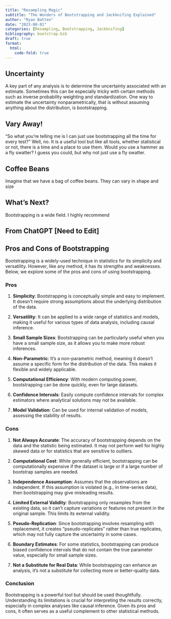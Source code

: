 ```yaml
---
title: "Resampling Magic"
subtitle: "The Wonders of Bootstrapping and Jackknifing Explained"
author: "Ryan Batten"
date: "2023-08-01"
categories: [Resampling, Bootstrapping, Jackknifing]
bibliography: bootstrap.bib
draft: true
format: 
  html:
    code-fold: true
---
```


## Uncertainty

A key part of any analysis is to determine the uncertainty associated with an estimate. Sometimes this can be especially tricky with certain methods such as inverse probability weighting and standardization. One way to estimate the uncertainty nonparametrically, that is without assuming anything about the distribution, is bootstrapping.

## Vary Away!

"So what you're telling me is I can just use bootstrapping all the time for every test?" Well, no. It is a useful tool but like all tools, whether statistical or not, there is a time and a place to use them. Would you use a hammer as a fly swatter? I guess you could, but why not just use a fly swatter.

## Coffee Beans

Imagine that we have a bag of coffee beans. They can vary in shape and size

## What's Next?

Bootstrapping is a wide field. I highly recommend

## From ChatGPT \[Need to Edit\]

## **Pros and Cons of Bootstrapping**

Bootstrapping is a widely-used technique in statistics for its simplicity and versatility. However, like any method, it has its strengths and weaknesses. Below, we explore some of the pros and cons of using bootstrapping.

### **Pros**

1.  **Simplicity**: Bootstrapping is conceptually simple and easy to implement. It doesn't require strong assumptions about the underlying distribution of the data.

2.  **Versatility**: It can be applied to a wide range of statistics and models, making it useful for various types of data analysis, including causal inference.

3.  **Small Sample Sizes**: Bootstrapping can be particularly useful when you have a small sample size, as it allows you to make more robust inferences.

4.  **Non-Parametric**: It's a non-parametric method, meaning it doesn't assume a specific form for the distribution of the data. This makes it flexible and widely applicable.

5.  **Computational Efficiency**: With modern computing power, bootstrapping can be done quickly, even for large datasets.

6.  **Confidence Intervals**: Easily compute confidence intervals for complex estimators where analytical solutions may not be available.

7.  **Model Validation**: Can be used for internal validation of models, assessing the stability of results.

### **Cons**

1.  **Not Always Accurate**: The accuracy of bootstrapping depends on the data and the statistic being estimated. It may not perform well for highly skewed data or for statistics that are sensitive to outliers.

2.  **Computational Cost**: While generally efficient, bootstrapping can be computationally expensive if the dataset is large or if a large number of bootstrap samples are needed.

3.  **Independence Assumption**: Assumes that the observations are independent. If this assumption is violated (e.g., in time-series data), then bootstrapping may give misleading results.

4.  **Limited External Validity**: Bootstrapping only resamples from the existing data, so it can't capture variations or features not present in the original sample. This limits its external validity.

5.  **Pseudo-Replication**: Since bootstrapping involves resampling with replacement, it creates "pseudo-replicates" rather than true replicates, which may not fully capture the uncertainty in some cases.

6.  **Boundary Estimates**: For some statistics, bootstrapping can produce biased confidence intervals that do not contain the true parameter value, especially for small sample sizes.

7.  **Not a Substitute for Real Data**: While bootstrapping can enhance an analysis, it's not a substitute for collecting more or better-quality data.

### **Conclusion**

Bootstrapping is a powerful tool but should be used thoughtfully. Understanding its limitations is crucial for interpreting the results correctly, especially in complex analyses like causal inference. Given its pros and cons, it often serves as a useful complement to other statistical methods.
